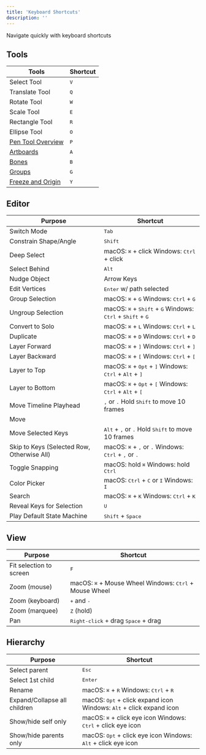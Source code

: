 ```yaml
---
title: 'Keyboard Shortcuts'
description: ''
---
```


Navigate quickly with keyboard shortcuts 

## Tools

| Tools                       | Shortcut      |
|-----------------------------|---------------|
| Select Tool                 | <kbd>V</kbd> |
| Translate Tool              | <kbd>Q</kbd> |
| Rotate Tool                 | <kbd>W</kbd> |
| Scale Tool                  | <kbd>E</kbd> |
| Rectangle Tool              | <kbd>R</kbd> |
| Ellipse Tool                | <kbd>O</kbd> |
| [Pen Tool Overview](#pen-tool-overview) | <kbd>P</kbd> |
| [Artboards](#artboards)     | <kbd>A</kbd> |
| [Bones](#bones)             | <kbd>B</kbd> |
| [Groups](#groups)           | <kbd>G</kbd> |
| [Freeze and Origin](#freeze-and-origin) | <kbd>Y</kbd> |


## Editor
| Purpose                         | Shortcut                                                                                     |
|---------------------------------|---------------------------------------------------------------------------------------------|
| Switch Mode                     | <kbd>Tab</kbd>                                                                              |
| Constrain Shape/Angle           | <kbd>Shift</kbd>                                                                            |
| Deep Select                     | macOS: <kbd>⌘</kbd> + click Windows: <kbd>Ctrl</kbd> + click                                |
| Select Behind                   | <kbd>Alt</kbd>                                                                              |
| Nudge Object                    | Arrow Keys                                                                                  |
| Edit Vertices                   | <kbd>Enter</kbd> w/ path selected                                                           |
| Group Selection                 | macOS: <kbd>⌘</kbd> + <kbd>G</kbd> Windows: <kbd>Ctrl</kbd> + <kbd>G</kbd>                  |
| Ungroup Selection               | macOS: <kbd>⌘</kbd> + <kbd>Shift</kbd> + <kbd>G</kbd> Windows: <kbd>Ctrl</kbd> + <kbd>Shift</kbd> + <kbd>G</kbd> |
| Convert to Solo                 | macOS: <kbd>⌘</kbd> + <kbd>L</kbd> Windows: <kbd>Ctrl</kbd> + <kbd>L</kbd>                 |
| Duplicate                       | macOS: <kbd>⌘</kbd> + <kbd>D</kbd> Windows: <kbd>Ctrl</kbd> + <kbd>D</kbd>                 |
| Layer Forward                   | macOS: <kbd>⌘</kbd> + <kbd>]</kbd> Windows: <kbd>Ctrl</kbd> + <kbd>]</kbd>                  |
| Layer Backward                  | macOS: <kbd>⌘</kbd> + <kbd>[</kbd> Windows: <kbd>Ctrl</kbd> + <kbd>[</kbd>                  |
| Layer to Top                    | macOS: <kbd>⌘</kbd> + <kbd>Opt</kbd> + <kbd>]</kbd> Windows: <kbd>Ctrl</kbd> + <kbd>Alt</kbd> + <kbd>]</kbd> |
| Layer to Bottom                 | macOS: <kbd>⌘</kbd> + <kbd>Opt</kbd> + <kbd>[</kbd> Windows: <kbd>Ctrl</kbd> + <kbd>Alt</kbd> + <kbd>[</kbd> |
| Move Timeline Playhead          | <kbd>,</kbd> or <kbd>.</kbd> Hold <kbd>Shift</kbd> to move 10 frames                        |
| Move                            |                                                                                             |
| Move Selected Keys              | <kbd>Alt</kbd> + <kbd>,</kbd> or <kbd>.</kbd> Hold <kbd>Shift</kbd> to move 10 frames       |
| Skip to Keys (Selected Row, Otherwise All) | macOS: <kbd>⌘</kbd> + <kbd>,</kbd> or <kbd>.</kbd> Windows: <kbd>Ctrl</kbd> + <kbd>,</kbd> or <kbd>.</kbd> |
| Toggle Snapping                 | macOS: hold <kbd>⌘</kbd> Windows: hold <kbd>Ctrl</kbd>                                      |
| Color Picker                    | macOS: <kbd>Ctrl</kbd> + <kbd>C</kbd> or <kbd>I</kbd> Windows: <kbd>I</kbd>                 |
| Search                          | macOS: <kbd>⌘</kbd> + <kbd>K</kbd> Windows: <kbd>Ctrl</kbd> + <kbd>K</kbd>                  |
| Reveal Keys for Selection       | <kbd>U</kbd>                                                                                |
| Play Default State Machine      | <kbd>Shift</kbd> + <kbd>Space</kbd>                                                         |



## View
| Purpose                         | Shortcut                                                                                     |
|---------------------------------|---------------------------------------------------------------------------------------------|
| Fit selection to screen         | <kbd>F</kbd>                                                                                 |
| Zoom (mouse)                    | macOS: <kbd>⌘</kbd> + Mouse Wheel Windows: <kbd>Ctrl</kbd> + Mouse Wheel                     |
| Zoom (keyboard)                 | <kbd>+</kbd> and <kbd>-</kbd>                                                                 |
| Zoom (marquee)                  | <kbd>Z</kbd> (hold)                                                                           |
| Pan                             | <kbd>Right-click</kbd> + drag <kbd>Space</kbd> + drag                                        |


## Hierarchy

| Purpose                        | Shortcut                                                                                  |
|--------------------------------|------------------------------------------------------------------------------------------|
| Select parent                  | <kbd>Esc</kbd>                                                                              |
| Select 1st child               | <kbd>Enter</kbd>                                                                             |
| Rename                         | macOS: <kbd>⌘</kbd> + <kbd>R</kbd> Windows: <kbd>Ctrl</kbd> + <kbd>R</kbd>                  |
| Expand/Collapse all children   | macOS: <kbd>Opt</kbd> + click expand icon Windows: <kbd>Alt</kbd> + click expand icon       |
| Show/hide self only            | macOS: <kbd>⌘</kbd> + click eye icon Windows: <kbd>Ctrl</kbd> + click eye icon             |
| Show/hide parents only         | macOS: <kbd>Opt</kbd> + click eye icon Windows: <kbd>Alt</kbd> + click eye icon            |
